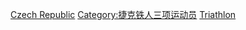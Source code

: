 [[Category:各国奥运铁人三项运动员|Czech Republic]]
[[Category:捷克铁人三项运动员|Category:捷克铁人三项运动员]]
[[Category:捷克夏季奥运运动员|Triathlon]]